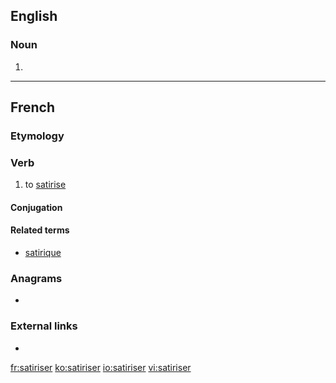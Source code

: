 ==English==

===Noun===
{{en-noun}}

# {{alt form|satirizer|lang=en}}

----

==French==

===Etymology===
{{suffix|satire|iser|lang=fr}}

===Verb===
{{fr-verb}}

# to [[satirise]]

====Conjugation====
{{fr-conj-auto}}

====Related terms====
* [[satirique]]

===Anagrams===
* {{l|fr|irritasse}}

===External links===
* {{R:TLFi}}

[[fr:satiriser]]
[[ko:satiriser]]
[[io:satiriser]]
[[vi:satiriser]]
